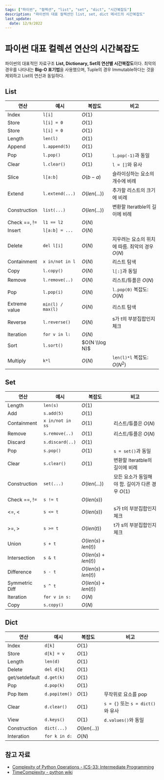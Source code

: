 ```yaml
---
tags: ["파이썬", "컬렉션", "list", "set", "dict", "시간복잡도"]
description: "파이썬의 대표 컬렉션인 list, set, dict 메서드의 시간복잡도"
last_update:
  date: 12/9/2022
---
```


# 파이썬 대표 컬렉션 연산의 시간복잡도

파이썬의 대표적인 자료구조 **List, Dictionary, Set의 연산별 시간복잡도**이다. 최악의 경우를 나타내는 **Big-O 표기법**을 사용했으며, Tuple의 경우 Immutable하다는 것을 제외하고 List의 연산과 동일하다.

## List

| **연산**      | **예시**          | **복잡도**     | **비고**                                        |
| ------------- | ----------------- | -------------- | ----------------------------------------------- |
| Index         | `l[i]`            | $O(1)$         |                                                 |
| Store         | `l[i] = 0`        | $O(1)$         |                                                 |
| Store         | `l[i] = 0`        | $O(1)$         |                                                 |
| Length        | `len(l)`          | $O(1)$         |                                                 |
| Append        | `l.append(5)`     | $O(1)$         |                                                 |
| Pop           | `l.pop()`         | $O(1)$         | `l.pop(-1)`과 동일                              |
| Clear         | `l.clear()`       | $O(1)$         | `l = []`와 유사                                 |
| Slice         | `l[a:b]`          | $O(b-a)$       | 슬라이싱하는 요소의 개수에 비례                 |
| Extend        | `l.extend(...)`   | $O(len(...))$  | 추가할 리스트의 크기에 비례                     |
| Construction  | `list(...)`       | $O(len(...))$  | 변환할 Iteratble의 길이에 비례                  |
| Check ==, !=  | `l1 == l2`        | $O(N)$         |                                                 |
| Insert        | `l[a:b] = ...`    | $O(N)$         |                                                 |
| Delete        | `del l[i]`        | $O(N)$         | 지우려는 요소의 위치에 따름. 최악의 경우 $O(N)$ |
| Containment   | `x in/not in l`   | $O(N)$         | 리스트 탐색                                     |
| Copy          | `l.copy()`        | $O(N)$         | `l[:]`과 동일                                   |
| Remove        | `l.remove(..)`    | $O(N)$         | 리스트/튜플은 $O(N)$                            |
| Pop           | `l.pop(i)`        | $O(N)$         | `l.pop(0)` 복잡도: $O(N)$                       |
| Extreme value | `min(l) / max(l)` | $O(N)$         | 리스트 탐색                                     |
| Reverse       | `l.reverse()`     | $O(N)$         | s가 t의 부분집합인지 체크                       |
| Iteration     | `for v in l:`     | $O(N)$         |                                                 |
| Sort          | `l.sort()`        | $O(N \\log N)$ |                                                 |
| Multiply      | `k*l`             | $O(N)$         | `len(l)*l` 복잡도: $O(N^2)$                     |

## Set

| **연산**       | **예시**         | **복잡도**           | **비고**                                         |
| -------------- | ---------------- | -------------------- | ------------------------------------------------ |
| Length         | `len(s)`         | $O(1)$               |                                                  |
| Add            | `s.add(5)`       | $O(1)$               |                                                  |
| Containment    | `x in/not in ss` | $O(1)$               | 리스트/튜플은 $O(N)$                             |
| Remove         | `s.remove(..)`   | $O(1)$               | 리스트/튜플은 $O(N)$                             |
| Discard        | `s.discard(..)`  | $O(1)$               |                                                  |
| Pop            | `s.pop()`        | $O(1)$               | `s = set()`과 동일                               |
| Clear          | `s.clear()`      | $O(1)$               | 변환할 Iteratble의 길이에 비례                   |
| Construction   | `set(...)`       | $O(len(...))$        | 모든 요소가 동일해야 함. 길이가 다른 경우 $O(1)$ |
| Check ==, !=   | `s != t`         | $O(len(s))$          |                                                  |
| <=, <          | `s <= t`         | $O(len(s))$          | s가 t의 부분집합인지 체크                        |
| \>=, >         | `s >= t`         | $O(len(t))$          | t가 s의 부분집합인지 체크                        |
| Union          | `s + t`          | $O(len(s) + len(t))$ |                                                  |
| Intersection   | `s & t`          | $O(len(s) + len(t))$ |                                                  |
| Difference     | `s - t`          | $O(len(s) + len(t))$ |                                                  |
| Symmetric Diff | `s ^ t`          | $O(len(s) + len(t))$ |                                                  |
| Iteration      | `for v in s:`    | $O(N)$               |                                                  |
| Copy           | `s.copy()`       | $O(N)$               |                                                  |

## Dict

| **연산**       | **예시**      | **복잡도**    | **비고**                          |
| -------------- | ------------- | ------------- | --------------------------------- |
| Index          | `d[k]`        | $O(1)$        |                                   |
| Store          | `d[k] = v`    | $O(1)$        |                                   |
| Length         | `len(d)`      | $O(1)$        |                                   |
| Delete         | `del d[k]`    | $O(1)$        |                                   |
| get/setdefault | `d.get(k)`    | $O(1)$        |                                   |
| Pop            | `d.pop(k)`    | $O(1)$        |                                   |
| Pop Item       | `d.popitem()` | $O(1)$        | 무작위로 요소를 pop               |
| Clear          | `d.clear()`   | $O(1)$        | `s = {}` 또는 `s = dict()`와 유사 |
| View           | `d.keys()`    | $O(1)$        | `d.values()`와 동일               |
| Construction   | `dict(...)`   | $O(len(...))$ |                                   |
| Interation     | `for k in d:` | $O(N)$        |                                   |

## 참고 자료

- [Complexity of Python Operations - ICS-33: Intermediate Programming](https://www.ics.uci.edu/~pattis/ICS-33/lectures/complexitypython.txt)
- [TimeComplexity - python wiki](https://wiki.python.org/moin/TimeComplexity)
